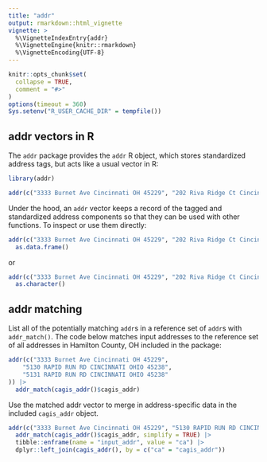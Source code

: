 ```yaml
---
title: "addr"
output: rmarkdown::html_vignette
vignette: >
  %\VignetteIndexEntry{addr}
  %\VignetteEngine{knitr::rmarkdown}
  %\VignetteEncoding{UTF-8}
---
```


```r
knitr::opts_chunk$set(
  collapse = TRUE,
  comment = "#>"
)
options(timeout = 360)
Sys.setenv("R_USER_CACHE_DIR" = tempfile())
```

## addr vectors in R

The `addr` package provides the `addr` R object, which stores standardized address tags, but acts like a usual vector in R:

```r
library(addr)
```

```r
addr(c("3333 Burnet Ave Cincinnati OH 45229", "202 Riva Ridge Ct Cincinnati OH 45140"))
```

Under the hood, an `addr` vector keeps a record of the tagged and standardized address components so that they can be used with other functions. To inspect or use them directly:

```r
addr(c("3333 Burnet Ave Cincinnati OH 45229", "202 Riva Ridge Ct Cincinnati OH 45140")) |>
  as.data.frame()
```

or

```r
addr(c("3333 Burnet Ave Cincinnati OH 45229", "202 Riva Ridge Ct Cincinnati OH 45140")) |>
  as.character()
```

## addr matching

List all of the potentially matching `addr`s in a reference set of `addr`s with `addr_match()`. The code below matches input addresses to the reference set of all addresses in Hamilton County, OH included in the package:

```r
addr(c("3333 Burnet Ave Cincinnati OH 45229", 
    "5130 RAPID RUN RD CINCINNATI OHIO 45238",
    "5131 RAPID RUN RD CINCINNATI OHIO 45238"
)) |>
  addr_match(cagis_addr()$cagis_addr)
```

Use the matched addr vector to merge in address-specific data in the included `cagis_addr` object.

```r
addr(c("3333 Burnet Ave Cincinnati OH 45229", "5130 RAPID RUN RD CINCINNATI OHIO 45238")) |>
  addr_match(cagis_addr()$cagis_addr, simplify = TRUE) |>
  tibble::enframe(name = "input_addr", value = "ca") |>
  dplyr::left_join(cagis_addr(), by = c("ca" = "cagis_addr"))
```
